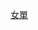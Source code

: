 {{Navbox
|name = 奧林匹克運動會羽毛球女子單打冠軍
|title = [[File:Olympic rings.svg|30px]] [[奥林匹克运动会羽毛球比賽]]：女子单打冠军
| titlestyle=background:gold;
| liststyle = text-align:left;
| listclass = plainlist
| list1 = {{div col|colwidth=15em}}
*[[1992年夏季奥林匹克运动会羽毛球比赛|1992年]]：{{Flagicon|INA}} [[王莲香]]
*[[1996年夏季奥林匹克运动会羽毛球比赛|1996年]]：{{Flagicon|KOR|1984}} [[方銖賢]]
*[[2000年夏季奧林匹克運動會羽毛球女子單打比賽|2000年]]：{{Flagicon|CHN}} [[龚智超]]
*[[2004年夏季奧林匹克運動會羽毛球女子單打比賽|2004年]]：{{Flagicon|CHN}} [[张宁 (羽毛球运动员)|张宁]]
*[[2008年夏季奧林匹克運動會羽毛球女子單打比賽|2008年]]：{{Flagicon|CHN}} [[张宁 (羽毛球运动员)|张宁]]
*[[2012年夏季奧林匹克運動會羽毛球女子單打比賽|2012年]]：{{Flagicon|CHN}} [[李雪芮]]
*[[2016年夏季奧林匹克運動會羽毛球女子單打比賽|2016年]]：{{Flagicon|ESP}} [[卡罗列娜·马琳]]
*[[2020年夏季奧林匹克運動會羽毛球女子單打比賽|2020年]]：{{Flagicon|CHN}} [[陈雨菲]]
{{div col end}}
}}<noinclude>
[[Category:奧林匹克運動會羽毛球比賽冠軍模板|女單]]
</noinclude>